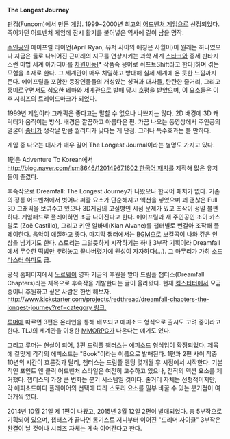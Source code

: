 '''The Longest Journey'''

펀컴(Funcom)에서 만든 [[게임]]. 1999~2000년 최고의 [[어드벤처 게임]]으로 선정되었다. 죽어가던 어드벤처 게임에 잠시 활기를 불어넣은 역사에 길이 남을 명작.

[[주인공]]인 에이프릴 라이언(April Ryan, 유저 사이의 애칭은 사월이)이 원래는 하나였으나 지금은 둘로 나뉘어진 근미래의 지구를 연상시키는 과학 세계 [[스타크]]와 중세 판타지스런 마법 세계 아카디아를 [[차원이동]][* 작품속 용어로 쉬프트Shift라고 한다]하며 겪는 모험을 소재로 한다. 그 세계관이 매우 치밀하고 방대해 실제 세계에 온 듯한 느낌까지 준다. 에이프릴을 포함한 등장인물들의 개성있는 성격과 대사들, 탄탄한 줄거리, 그리고 흥미로우면서도 심오한 테마와 세계관으로 발매 당시 호평을 받았으며, 이 요소들은 이후 시리즈의 트레이드마크가 되었다.

1999년 게임이라 그래픽은 좋다고는 말할 수 없으나 나쁘지는 않다. 2D 배경에 3D 캐릭터가 움직이는 방식. 배경은 깔끔하고 아름다운 편. 가끔 나오는 동영상에서 주인공의 얼굴이 [[좀비]]가 생각날 만큼 퀄리티가 낮다는 게 단점. 그러나 특수효과는 볼 만하다.

게임 중 나오는 대사가 매우 길어 The Longest Journal이라는 별명도 가지고 있다.

1편은 Adventure To Korean에서 [[http://blog.naver.com/lsm8646/120149671602 한국어 패치]]를 제작해 많은 유저들이 즐겼다.

후속작으로 Dreamfall: The Longest Journey가 나왔으나 한국어 패치가 없다. 기존의 정통 어드벤쳐에서 벗어나 퍼즐 요소가 단순해지고 액션을 넣었으며 꽤 괜찮은 Full 3D 그래픽을 보여주고 있으나 3D게임의 고질병인 시점 문제가 있고 조작이 정말 불편하다. 게임패드로 플레이하면 조금 나아진다고 한다. 에이프릴과 새 주인공인 조이 카스틸로 (Zoë Castillo), 그리고 키안 알바네(Kian Alvane)를 챕터별로 번갈아 조작해 플레이한다. 음악이 애절하고 좋다. 마지막 챕터에서는 [[BGM]]으로 보컬곡이 나와 깊은 인상을 남기기도 한다. 스토리는 그럴듯하게 시작하기는 하나 3부작 기획이라 Dreamfall에서 무수한 [[떡밥]]만 뿌려놓고 끝나버렸기에 원성이 자자하다(...). 그 마무리가 가히 [[소드마스터 야마토]] 급.

공식 홈페이지에서 [[노르웨이]] 영화 기금의 후원을 받아 드림폴 챕터스(Dreamfall Chapters)라는 제목으로 후속작을 개발한다는 글이 올라왔다. 현재 [[킥스타터]]에서 모금 중이니 후원하고 싶은 사람은 한번 해보자. [[http://www.kickstarter.com/projects/redthread/dreamfall-chapters-the-longest-journey?ref=category 링크.]]

[[루머]]에 따르면 3편은 온라인을 통해 배포되고 에피소드 형식으로 출시도 고려 중이라고 한다. TLJ의 세계관을 이용한 [[MMORPG]]가 나온다는 얘기도 있다.

그리고 루머는 현실이 되어, 3편 드림폴 챕터스는 에피소드 형식임이 확정되었다. 제목에 걸맞게 각각의 에피소드는 "Book"이라는 이름으로 발매된다. 1편과 2편 사이 작중 10년의 시간이 흐른것과 달리, 챕터스는 드림폴 엔딩 몇개월 후 시점에서 시작한다. 기본적인 포인트 앤 클릭 어드벤처 스타일은 여전히 고수하고 있으나, 전작의 액션 요소를 제거했다.  챕터스의 가장 큰 변화는 분기 시스템일 것이다. 줄거리 자체는 선형적이지만, 각 에피소드마다 플레이어의 선택에 따라 스토리 요소를 일부 바꿀 수 있는 분기점이 여러개씩 있다.

2014년 10월 21일 제 1편이 나왔고, 2015년 3월 12일 2편이 발매되었다. 총 5부작으로 기획되어 있으며, 챕터스가 끝나면 롱기스트 저니부터 이어진 "드리머 사이클" 3부작은 완결이 날 것이나 시리즈 자체는 계속 이어간다고 한다.
